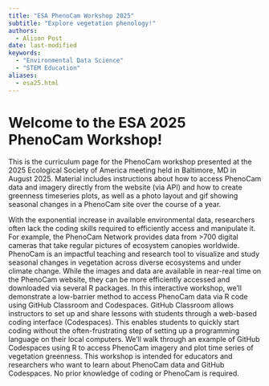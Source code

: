 ```yaml
---
title: "ESA PhenoCam Workshop 2025"
subtitle: "Explore vegetation phenology!"
authors:
  - Alison Post
date: last-modified
keywords:
  - "Environmental Data Science"
  - "STEM Education"
aliases: 
  - esa25.html
---
```


# Welcome to the ESA 2025 PhenoCam Workshop!

This is the curriculum page for the PhenoCam workshop presented at the 2025 Ecological Society of America meeting held in Baltimore, MD in August 2025. Material includes instructions about how to access PhenoCam data and imagery directly from the website (via API) and how to create greenness timeseries plots, as well as a photo layout and gif showing seasonal changes in a PhenoCam site over the course of a year.

With the exponential increase in available environmental data, researchers often lack the coding skills required to efficiently access and manipulate it. For example, the PhenoCam Network provides data from >700 digital cameras that take regular pictures of ecosystem canopies worldwide. PhenoCam is an impactful teaching and research tool to visualize and study seasonal changes in vegetation across diverse ecosystems and under climate change. While the images and data are available in near-real time on the PhenoCam website, they can be more efficiently accessed and downloaded via several R packages. In this interactive workshop, we’ll demonstrate a low-barrier method to access PhenoCam data via R code using GitHub Classroom and Codespaces. GitHub Classroom allows instructors to set up and share lessons with students through a web-based coding interface (Codespaces). This enables students to quickly start coding without the often-frustrating step of setting up a programming language on their local computers. We’ll walk through an example of GitHub Codespaces using R to access PhenoCam imagery and plot time series of vegetation greenness. This workshop is intended for educators and researchers who want to learn about PhenoCam data and GitHub Codespaces. No prior knowledge of coding or PhenoCam is required.
